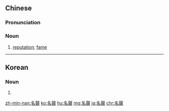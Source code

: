 {{also|名声}}
==Chinese==
{{zh-forms|s=名声}}

===Pronunciation===
{{zh-pron
|m=míngshēng,tl=y
|c=ming4 sing1
|cat=n
}}

===Noun===
{{zh-noun}}

# [[reputation]]; [[fame]]

{{zh-cat|Advanced}}

----

==Korean==
{{ko-hanjatab}}

===Noun===
{{ko-noun|hj|hangeul=명성}}

# {{hanja form of|명성|[[reputation]], [[fame]]}}

[[zh-min-nan:名聲]]
[[ko:名聲]]
[[hu:名聲]]
[[mg:名聲]]
[[ja:名聲]]
[[chr:名聲]]